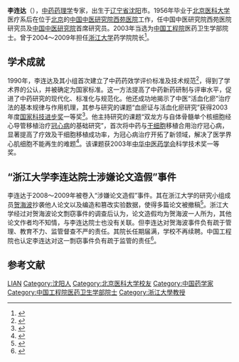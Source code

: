 {{Infobox_Person
| name = 李连达
|image= 
|box_width= 
|occupation= [[中国工程院院士|中国工程院院士]]
| period = 
|birth_name=
| other_names =
| Sex =男
|birth_date= {{birth date|1934|7|24}}
|birth_place= [[辽宁省|辽宁省]][[沈阳市|沈阳市]]
|death_date= {{Death date and age|2018|10|18|1934|7|24}}
|death_place= [[北京|北京]]
| nationality = {{PRC}}
| residence = [[北京|北京]]
| party =
| religion =
| spouse = 
| relatives = 
|education= 
*1956年，毕业于[[北京医科大学|北京医科大学]]医疗系
| past = 
*[[中国工程院|中国工程院]]医药卫生学部[[中国工程院院士|院士]]（2003年）
*[[中国中医研究院|中国中医研究院]]西苑医院研究员
*[[中国中医科学院|中国中医科学院]]首席研究员
*国家科学技术奖励评审委员
*国家新药及保健食品审评委员
*国家药典委员会委员
*第七届北京市人大代表
*第八、九、十届全国政协委员
*曾任中国中医研究院西苑医院基础室主任、研究员
*曾任中国中西医结合学会基础委员会副主任
*曾任[[浙江大学|浙江大学]]药学院院长
| work =
|awards=
*获得[[国家科技进步奖|国家科技进步奖]]一等奖、二等奖
}}

'''李连达'''（{{bd|1934年|7月24日|2018年|10月18日|catIdx=Li}}），[[中药|中药]][[药理学|药理学]]专家，出生于[[辽宁省|辽宁省]][[沈阳|沈阳]]市。1956年毕业于[[北京医科大学|北京医科大学]]医疗系后在位于[[北京|北京]]的[[中国中医研究院|中国中医研究院]][[西苑医院|西苑医院]]工作，任中国中医研究院西苑医院研究员及[[中国中医研究院|中国中医研究院]]首席研究员。2003年当选为[[中国工程院|中国工程院]]医药卫生学部院士。曾于2004～2009年担任[[浙江大学|浙江大学]]药学院院长<ref name="">{{cite web | language =zh-hans  | publisher =浙大求是新闻网  | title =著名中药药理学家李连达出任浙大药学院院长  | url =http://www.news.zju.edu.cn/news.php?id=6788  | author =  | date =2004-04-07  | accessdate = 2012-02-10 }}</ref>。

== 学术成就 ==
1990年，李连达及其小组首次建立了中药药效学评价标准及技术规范<ref name="cae">{{cite web| language =zh-hans| publisher =[[中国工程院|中国工程院]]| title =院士信息——李连达| url =http://www.cae.cn/swordcms/html/images/member.htm?627| author =| date =| accessdate =2012-02-10| deadurl =yes| archiveurl =https://web.archive.org/web/20160306203231/http://cae.cn/swordcms/html/images/member.htm?627| archivedate =2016年3月6日| df =}}</ref>，得到了学术界的公认，并被确定为国家标准。这一方法提高了中药新药研制与评审水平，促进了中药研究的现代化、标准化与规范化。他还成功地揭示了中医“活血化瘀”治疗法的基本规律与作用机理，其参与研究的课题“血瘀证与活血化瘀研究”获得2003年度[[国家科技进步奖|国家科技进步奖]]一等奖<ref name="崔昕2004">{{cite web|language =zh-hans|publisher=[[中国医药报|中国医药报]]|title=七十功名尘与土——记中国工程院院士李连达|url =http://www.cnpharm.cn/www/yyb/yyb_view.jsp?pp_id=22316| author=崔昕|date=2004-03-18| accessdate=2012-02-10}}{{dead link|date=2018年3月|bot=InternetArchiveBot|fix-attempted=yes}}</ref>。他主持研究的课题“双龙方与自体骨髓单个核细胞经心导管移植治疗[[冠心病|冠心病]]的基础研究”，首次将中药与[[干细胞|干细胞]]移植合用治疗冠心病，显著提高了疗效及干细胞移植成功率，为冠心病治疗开拓了新领域，解决了医学界心肌细胞不能再生的难题<ref name="catcm">{{cite web  | language =zh-hans  | publisher =[[中国中医科学院|中国中医科学院]]  | title =院士风采——李连达  | url =http://www.catcm.ac.cn/Html/base/yuanshifengcai/112738363.html  | author =  | date =2006-08-14  | accessdate =2012-02-10  | deadurl =yes  | archiveurl =https://web.archive.org/web/20100819094713/http://www.catcm.ac.cn/Html/base/yuanshifengcai/112738363.html  | archivedate =2010-08-19  }}</ref>。该课题获2003年[[中华中医药学会|中华中医药学会]]科学技术奖一等奖。

== “浙江大学李连达院士涉嫌论文造假”事件 ==
{{main|浙江大学论文造假事件}}

李连达于2008～2009年被卷入“涉嫌论文造假”事件。其在浙江大学的研究小组成员[[贺海波|贺海波]]抄袭他人论文以及编造和篡改实验数据，使得多篇论文被撤稿<ref name="科学网20090203">{{cite web  | language =zh-hans  | publisher =[[科学网|科学网]]（转载自《[[21世纪经济报道|21世纪经济报道]]》）  | title =浙大院士课题组涉嫌造假 国际期刊撤销多篇论文  | url =http://news.sciencenet.cn/htmlnews/2009/2/215850.html  | date =2009-02-03  | accessdate =2012-02-10  | archive-date =2020-02-12  | archive-url =https://web.archive.org/web/20200212030541/http://news.sciencenet.cn/htmlnews/2009/2/215850.html  | dead-url =no  }}</ref>。浙江大学经过对贺海波论文剽窃事件的调查后认为，论文造假均为贺海波一人所为，其他论文作者均不知情，与李连达院士也没有关联。但李连达对贺海波事件负有疏于管理、教育不力、监管督查不严的责任。其院长任期届满，学校不再续聘。中国工程院也认定李连达对这一剽窃事件负有疏于监管的责任<ref name="科学网20090402">{{cite web  | language =zh-hans  | publisher =[[科学网|科学网]]  | title =《科学新闻》：院士造假风波“尾气”  | url =http://news.sciencenet.cn/htmlnews/2009/4/217888.html  | author =贺涛、王莉萍  | date =2009-04-02  | accessdate =2012-02-10  | archive-date =2016-03-04  | archive-url =https://web.archive.org/web/20160304191244/http://news.sciencenet.cn/htmlnews/2009/4/217888.html  | dead-url =no  }}</ref>。

==参考文献==
{{Reflist}}

{{中国工程院医药卫生学部院士}}

{{Authority control}}
{{DEFAULTSORT:LI}}
[[Category:李姓|LIAN]]
[[Category:沈阳人|Category:沈阳人]]
[[Category:北京医科大学校友|Category:北京医科大学校友]]
[[Category:中国药学家|Category:中国药学家]]
[[Category:中国工程院医药卫生学部院士|Category:中国工程院医药卫生学部院士]]
[[Category:浙江大學教授|Category:浙江大學教授]]